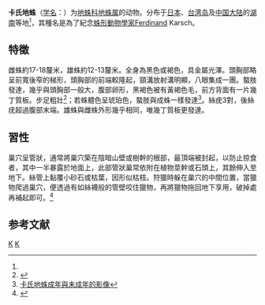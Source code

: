 {{Speciesbox
| taxon = Atypus karschi
| image = Atypus_karschi.jpg
| binomial_authority = ([[Wilhelm_Dönitz|Dönitz]], 1887)<ref name=id12769>{{cite web| url =http://www.bioinfo.cn/db05/BjdwSpecies.php?action=view&id=12769| title =卡氏地蛛| work =《中国动物物种编目数据库》| publisher =中国科学院微生物研究所| author =中国科学院动物研究所| accessdate =2009-04-28| deadurl =yes| archiveurl =https://web.archive.org/web/20160305065342/http://www.bioinfo.cn/db05/BjdwSpecies.php?action=view&id=12769| archivedate =2016-03-05}}</ref>
}}

'''卡氏地蛛'''（[[学名|学名]]：{{lang|la|''Atypus karschi''}}）为[[地蛛科|地蛛科]][[地蛛属|地蛛属]]的动物。分布于[[日本|日本]]、[[台湾岛|台湾岛]]及[[中国大陆|中国大陆]]的[[湖南|湖南]]等地<ref name=id12769/>，其種名是為了紀念[[蛛形動物學|蛛形動物學家]]Ferdinand Karsch。

== 特徵 ==
雌蛛約17-18釐米，雄蛛約12-13釐米。全身為黑色或褐色，具金屬光澤。頭胸部略呈前寬後窄的梯形，頭胸部的前端較隆起，頸溝放射溝明顯，八眼集成一團。螯肢發達，幾乎與頭胸部一般大，腹部卵形，黑褐色被有黃褐色毛，前方背面有一片幾丁質板。步足粗壯<ref name=A.karschi>{{cite book | author = 楊維晟 | title = 賞蟲365天：秋冬篇 | publisher = 天下文化 | year = 2011  | url = | isbn = 978-986-216-845-5 }}</ref>；若蛛體色呈琥珀色，螯肢與成蛛一樣發達<ref>[http://tw.myblog.yahoo.com/scare-crow/article?mid=1569&page=1#1637 卡氏地蛛成年與未成年的影像]{{dead link|date=2017年11月 |bot=InternetArchiveBot |fix-attempted=yes }}</ref>。絲疣3對，後絲疣超過腹部末端。雄蛛與雌蛛外形幾乎相同，唯幾丁質板更發達。

== 習性 ==
巢穴呈管狀，通常將巢穴築在陰暗山壁或樹幹的根部，最頂端被封起，以防止掠食者，其中一半暴露於地面上，此部管狀巢常依附在植物莖幹或石頭上，其餘伸入至地下。絲管上黏覆小砂石或枯葉，因形似枯枝。狩獵時躲在巢穴的中間位置，當獵物爬過巢穴，便透過有如絲襪般的管壁咬住獵物，再將獵物拖回地下享用，破掉處再補起即可。<ref name=A.karschi>{{cite book | author = 楊維晟 | title = 賞蟲365天：秋冬篇 | publisher = 天下文化 | year = 2011  | url = | isbn = 978-986-216-845-5 }}</ref>

== 参考文献 ==
{{reflist}}

{{taxonbar}}
[[Category:_1887年描述的动物|K]]
[[Category:地蛛属|K]]